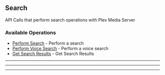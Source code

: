 
## Search
API Calls that perform search operations with Plex Media Server


### Available Operations

* [Perform Search](/curl/search/perform_search) - Perform a search
* [Perform Voice Search](/curl/search/perform_voice_search) - Perform a voice search
* [Get Search Results](/curl/search/get_search_results) - Get Search Results

---
<PerformSearch />

---
<PerformVoiceSearch />

---
<GetSearchResults />
